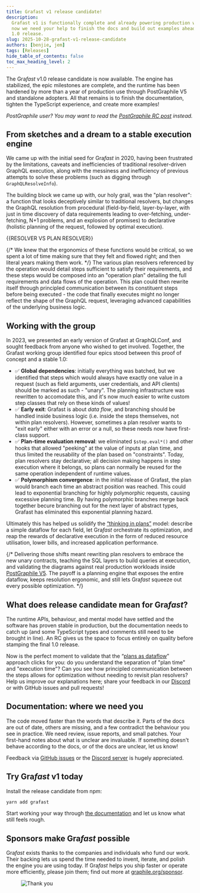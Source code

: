 ```yaml
---
title: Grafast v1 release candidate!
description:
  Grafast v1 is functionally complete and already powering production workloads,
  now we need your help to finish the docs and build out examples ahead of the
  1.0 release.
slug: 2025-10-28-grafast-v1-release-candidate
authors: [benjie, jem]
tags: [Releases]
hide_table_of_contents: false
toc_max_heading_level: 2
---
```



<div className={styles.intro}>

The Gra*fast* v1.0 release candidate is now available. The engine has stabilized, the
epic milestones are complete, and the runtime has been hardened by more than a year of
production use through PostGraphile V5 and standalone adopters. All that
remains is to finish the documentation, tighten the TypeScript experience, and
create more examples!

</div>

_PostGraphile user? You may want to read the [PostGraphile RC
post](https://postgraphile.org/news/2025-10-28-release-candidate) instead._

## From sketches and a dream to a stable execution engine

We came up with the initial seed for Gra*fast* in 2020, having been frustrated
by the limitations, caveats and inefficiencies of traditional resolver-driven
GraphQL execution, along with the messiness and inefficiency of previous
attempts to solve these problems (such as digging through `GraphQLResolveInfo`).

The building block we came up with, our holy grail, was the "plan resolver": a
function that looks deceptively similar to traditional resolvers, but changes
the GraphQL resolution from procedural (field-by-field, layer-by-layer, with
just in time discovery of data requirements leading to over-fetching,
under-fetching, N+1 problems, and an explosion of promises) to declarative
(holistic planning of the request, followed by optimal execution).

{{RESOLVER VS PLAN RESOLVER}}

{/* We knew that the ergonomics of these functions would be critical, so we
spent a lot of time making sure that they felt and flowed right; and then
literal years making them work. */} The various plan resolvers referenced by the
operation would detail steps sufficient to satisfy their requirements, and these
steps would be composed into an "operation plan" detailing the full requirements
and data flows of the operation. This plan could then rewrite itself through
principled communication between its constituent steps before being executed -
the code that finally executes might no longer reflect the shape of the GraphQL
request, leveraging advanced capabilities of the underlying business logic.

## Working with the group

In 2023, we presented an early version of Grafast at GraphQLConf, and sought
feedback from anyone who wished to get involved. Together, the Grafast working
group identified four epics stood between this proof of concept and a stable
1.0:

- ✅ **Global dependencies**: initially everything was batched, but we
  identified that steps which would always have exactly one value in a request
  (such as field arguments, user credentials, and API clients) should be marked as
  such - "unary". The planning infrastructure was rewritten to accomodate this,
  and it's now much easier to write custom step classes that rely on these kinds
  of values!
- ✅ **Early exit**: Grafast is about _data flow_, and branching should be
  handled inside business logic (i.e. inside the steps themselves, not within plan
  resolvers). However, sometimes a plan resolver wants to "exit early" either with
  an error or a null, so these needs now have first-class support. 
- ✅ **Plan-time evaluation removal**: we eliminated `$step.eval*()` and other
  hooks that allowed "peeking" at the value of inputs at plan time, and thus
  limited the reusability of the plan based on "constraints". Today, plan
  resolvers stay declarative; all decision making happens in step execution where
  it belongs, so plans can normally be reused for the same operation independent
  of runtime values.
- ✅ **Polymorphism convergence**: in the initial release of Grafast, the plan
  would branch each time an abstract position was reached. This could lead to
  exponential branching for highly polymorphic requests, causing excessive
  planning time. By having polymorphic branches merge back together becure
  branching out for the next layer of abstract types, Grafast has eliminated this
  exponential planning hazard.

Ultimately this has helped us solidify the [“thinking in plans”](/grafast/flow)
model: describe a simple dataflow for each field, let Gra*fast* orchestrate its
optimization, and reap the rewards of declarative execution in the form of
reduced resource utilisation, lower bills, and increased application
performance.

<!-- truncate-->

{/* Delivering those shifts meant rewriting plan resolvers to embrace the new unary
contracts, teaching the SQL layers to build queries at execution, and
validating the diagrams against real production workloads inside [PostGraphile
V5](https://postgraphile.org). The payoff is a planning engine that exposes the entire dataflow, keeps
resolution ergonomic, and still lets Gra*fast* squeeze out every possible
optimization. */}

## What does release candidate mean for Gra*fast*?

The runtime APIs, behaviour, and mental model have settled and the software has
proven stable in production, but the documentation needs to catch up (and some
TypeScript types and comments still need to be brought in line). An RC gives us
the space to focus entirely on quality before stamping the final 1.0 release.

Now is the perfect moment to validate that the “[plans as
dataflow](/grafast/flow)” approach clicks for you: do you understand the
separation of "plan time" and "execution time"? Can you see how principled
communication between the steps allows for optimization without needing to
revisit plan resolvers? Help us improve our explanations here; share your
feedback in our [Discord](https://discord.gg/graphile) or with GitHub issues and
pull requests!

## Documentation: where we need you

The code moved faster than the words that describe it. Parts of the docs are
out of date, others are missing, and a few contradict the behaviour you see in
practice. We need review, issue reports, and small patches. Your first-hand notes
about what is unclear are invaluable. If something doesn't behave according to
the docs, or of the docs are unclear, let us know!

Feedback via [GitHub issues](https://github.com/graphile/crystal) or the
[Discord server](https://discord.gg/graphile) is hugely appreciated.

## Try Gra*fast* v1 today

Install the release candidate from npm:

```bash
yarn add grafast
```

Start working your way through [the documentation](/grafast) and let us know
what still feels rough.

## Sponsors make Gra*fast* possible

Gra*fast* exists thanks to the companies and individuals who fund our work.
Their backing lets us spend the time needed to invent, iterate, and polish the
engine you are using today. If Gra*fast* helps you ship faster or operate more
efficiently, please join them; find out more at
[graphile.org/sponsor](https://graphile.org/sponsor).

<figure>

![Thank you](../static/img/news/thank-you.svg)

</figure>
